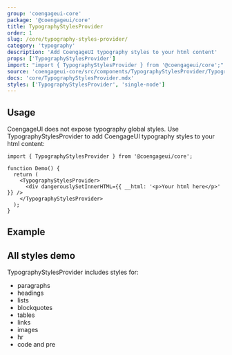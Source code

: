 ```yaml
---
group: 'coengageui-core'
package: '@coengageui/core'
title: TypographyStylesProvider
order: 1
slug: /core/typography-styles-provider/
category: 'typography'
description: 'Add CoengageUI typography styles to your html content'
props: ['TypographyStylesProvider']
import: "import { TypographyStylesProvider } from '@coengageui/core';"
source: 'coengageui-core/src/components/TypographyStylesProvider/TypographyStylesProvider.tsx'
docs: 'core/TypographyStylesProvider.mdx'
styles: ['TypographyStylesProvider', 'single-node']
---
```



## Usage

CoengageUI does not expose typography global styles.
Use TypographyStylesProvider to add CoengageUI typography styles to your html content:

```tsx
import { TypographyStylesProvider } from '@coengageui/core';

function Demo() {
  return (
    <TypographyStylesProvider>
      <div dangerouslySetInnerHTML={{ __html: '<p>Your html here</p>' }} />
    </TypographyStylesProvider>
  );
}
```

## Example

<Demo data={TypographyStylesProviderDemos.usage} />

## All styles demo

TypographyStylesProvider includes styles for:

- paragraphs
- headings
- lists
- blockquotes
- tables
- links
- images
- hr
- code and pre

<Demo data={TypographyStylesProviderDemos.all} />
